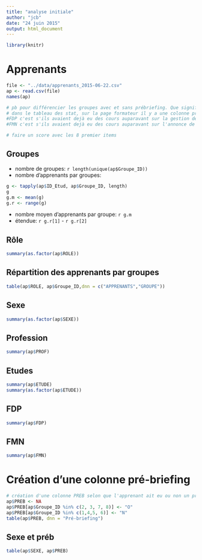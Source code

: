 ```yaml
---
title: "analyse initiale"
author: "jcb"
date: "24 juin 2015"
output: html_document
---
```

```r
library(knitr)
```

Apprenants
==========
```r
file <- "../data/apprenants_2015-06-22.csv"
ap <- read.csv(file)
names(ap)

# pb pour différencier les groupes avec et sans prébriefing. Que signifie FDP et FMN . Pourquoi certaines lignes sont identiques (2 fois O ou N) ?
# dans le tableau des stat, sur la page formateur il y a une colonne pré birefing. tous les étudiants des groupes 2, 3, 7 et 8 ont eu un pre-briefing spécifique sur la mort possible du mannequin. les groupes 1,4,5 et 6 n'ont eu que le briefing classique.
#FDP c'est s'ils avaient dejà eu des cours auparavant sur la gestion de la mort
#FMN c'est s'ils avaient dejà eu des cours auparavant sur l'annonce de mauvaises nouvelles

# faire un score avec les 8 premier items
```


Groupes
-------
- nombre de groupes: `r length(unique(ap$Groupe_ID))`
- nombre d'apprenants par groupes:
```r
g <- tapply(ap$ID_Etud, ap$Groupe_ID, length)
g
g.m <- mean(g)
g.r <- range(g)
```
- nombre moyen d'apprenants par groupe: `r g.m`
- étendue: `r g.r[1]` - `r g.r[2]`

Rôle
----
```r
summary(as.factor(ap$ROLE))

```

Répartition des apprenants par groupes
---------------------------------------
```r
table(ap$ROLE, ap$Groupe_ID,dnn = c("APPRENANTS","GROUPE"))
```

Sexe
----
```r
summary(as.factor(ap$SEXE))

```

Profession
----------
```r
summary(ap$PROF)

```

Etudes
------
```r
summary(ap$ETUDE)
summary(as.factor(ap$ETUDE))

```
FDP
---
```r
summary(ap$FDP)

```

FMN
---
```r
summary(ap$FMN)

```
Création d'une colonne pré-briefing
====================================
```r
# création d'une colonne PREB selon que l'apprenant ait eu ou non un prébriefing
ap$PREB <- NA
ap$PREB[ap$Groupe_ID %in% c(2, 3, 7, 8)] <- "O"
ap$PREB[ap$Groupe_ID %in% c(1,4,5, 6)] <- "N"
table(ap$PREB, dnn = "Pré-briefing")

```

Sexe et préb
------------
```r
table(ap$SEXE, ap$PREB)
```

